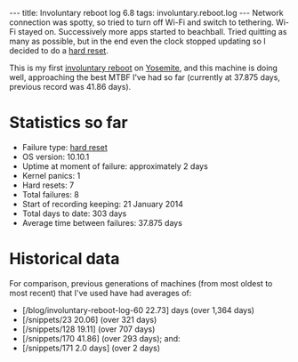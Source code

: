 ---
title: Involuntary reboot log 6.8
tags: involuntary.reboot.log
---
Network connection was spotty, so tried to turn off Wi-Fi and switch to tethering. Wi-Fi stayed on. Successively more apps started to beachball. Tried quitting as many as possible, but in the end even the clock stopped updating so I decided to do a [[hard reset]].

This is my first [[involuntary reboot]] on [[Yosemite]], and this machine is doing well, approaching the best MTBF I've had so far (currently at 37.875 days, previous record was 41.86 days).

= Statistics so far =

* Failure type: [[hard reset]]
* OS version: 10.10.1
* Uptime at moment of failure: approximately 2 days
* Kernel panics: 1
* Hard resets: 7
* Total failures: 8
* Start of recording keeping: 21 January 2014
* Total days to date: 303 days
* Average time between failures: 37.875 days

= Historical data =

For comparison, previous generations of machines (from most oldest to most recent) that I've used have had averages of:

* [/blog/involuntary-reboot-log-60 22.73] days (over 1,364 days)
* [/snippets/23 20.06] (over 321 days)
* [/snippets/128 19.11] (over 707 days)
* [/snippets/170 41.86] (over 293 days); and:
* [/snippets/171 2.0 days] (over 2 days)
